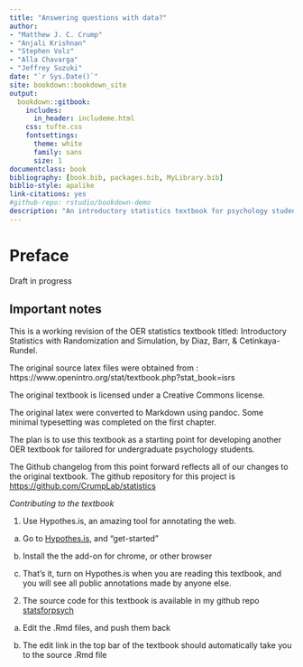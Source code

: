 ```yaml
--- 
title: "Answering questions with data?"
author: 
- "Matthew J. C. Crump"
- "Anjali Krishnan"
- "Stephen Volz"
- "Alla Chavarga"
- "Jeffrey Suzuki"
date: "`r Sys.Date()`"
site: bookdown::bookdown_site
output: 
  bookdown::gitbook:
    includes:
      in_header: includeme.html
    css: tufte.css
    fontsettings:
      theme: white
      family: sans
      size: 1
documentclass: book
bibliography: [book.bib, packages.bib, MyLibrary.bib]
biblio-style: apalike
link-citations: yes
#github-repo: rstudio/bookdown-demo
description: "An introductory statistics textbook for psychology students"
---
```


# Preface {-}

Draft in progress

## Important notes

This is a working revision of the OER statistics
textbook titled: Introductory Statistics with Randomization and
Simulation, by Diaz, Barr, & Cetinkaya-Rundel.

The original source latex files were obtained from :
https://www.openintro.org/stat/textbook.php?stat_book=isrs

The original textbook is licensed under a Creative Commons license.

The original latex were converted to Markdown using pandoc. Some
minimal typesetting was completed on the first chapter.

The plan is to use this textbook as a starting point for developing another OER textbook for tailored for undergraduate psychology students.

The Github changelog from this point forward reflects all of our
changes to the original textbook. The github repository for this project is [https://github.com/CrumpLab/statistics](https://github.com/CrumpLab/statistics)

*Contributing to the textbook*

1. Use Hypothes.is, an amazing tool for annotating the web.
  
  a. Go to [Hypothes.is](https://web.hypothes.is/), and "get-started"
  
  b. Install the the add-on for chrome, or other browser
  
  c. That's it, turn on Hypothes.is when you are reading this textbook, and you will see all public annotations made by anyone else.
  
2. The source code for this textbook is available in my github repo [statsforpsych](https://github.com/CrumpLab/statsforpsych)
 
 a. Edit the .Rmd files, and push them back
  
  b. The edit link in the top bar of the textbook should automatically take you to the source .Rmd file

